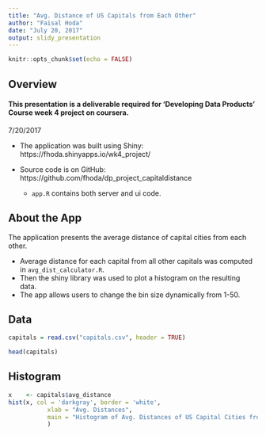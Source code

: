 ```yaml
---
title: "Avg. Distance of US Capitals from Each Other"
author: "Faisal Hoda"
date: "July 20, 2017"
output: slidy_presentation
---
```


```r
knitr::opts_chunk$set(echo = FALSE)
```

## Overview

#### This presentation is a deliverable required for 'Developing Data Products' Course week 4 project on coursera.
7/20/2017

- The application was built using Shiny: https://fhoda.shinyapps.io/wk4_project/

- Source code is on GitHub: https://github.com/fhoda/dp_project_capitaldistance
  * `app.R` contains both server and ui code.

## About the App
The application presents the average distance of capital cities from each other.

- Average distance for each capital from all other capitals was computed in `avg_dist_calculator.R`. 
- Then the shiny library was used to plot a histogram on the resulting data.
- The app allows users to change the bin size dynamically from 1-50.

## Data
```r
capitals = read.csv("capitals.csv", header = TRUE)

head(capitals)
```

## Histogram
```r
x    <- capitals$avg_distance
hist(x, col = 'darkgray', border = 'white', 
           xlab = "Avg. Distances", 
           main = "Histogram of Avg. Distances of US Capital Cities from each other"
           )
```

